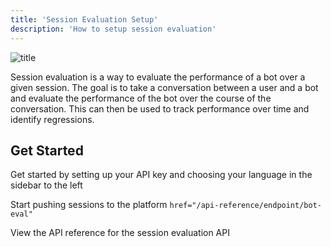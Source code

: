 ```yaml
---
title: 'Session Evaluation Setup'
description: 'How to setup session evaluation'
---
```


![title](https://lytix-cdn.s3.amazonaws.com/documentationAssets/botEval/boteval-overview.gif)

Session evaluation is a way to evaluate the performance of a bot over a given session. The goal is to take a conversation between a user and a bot and evaluate the performance of the bot over the course of the conversation. This can then be used to track performance over time and identify regressions.


## Get Started

Get started by setting up your API key and choosing your language in the sidebar to the left

<CardGroup cols={2}>
  <Card
    title="Push Sessions"
    icon="code"
    href="/SessionEvaluation/session-evaluation-push-sessions"
  >
  Start pushing sessions to the platform
  </Card>
    <Card
    title="API Reference"
    icon="screwdriver-wrench"

    href="/api-reference/endpoint/bot-eval"
  >
  View the API reference for the session evaluation API
  </Card>
  

 
</CardGroup>